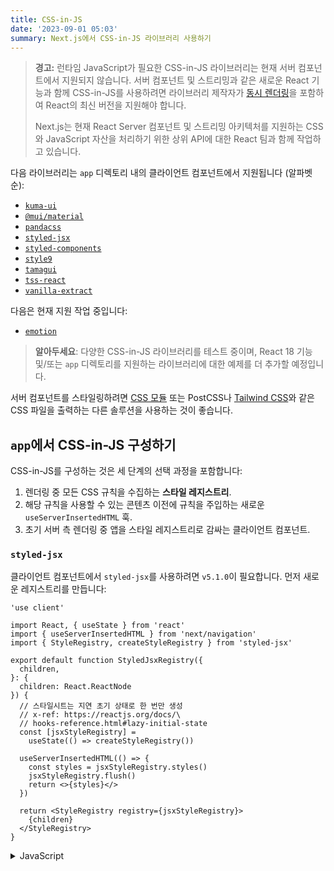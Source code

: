 ```yaml
---
title: CSS-in-JS
date: '2023-09-01 05:03'
summary: Next.js에서 CSS-in-JS 라이브러리 사용하기
---
```


<TOCInline toc={props.toc} asDisclosure />


> **경고:** 런타임 JavaScript가 필요한 CSS-in-JS 라이브러리는 현재 서버 컴포넌트에서 지원되지 않습니다. 서버 컴포넌트 및 스트리밍과 같은 새로운 React 기능과 함께 CSS-in-JS를 사용하려면 라이브러리 제작자가 [동시 렌더링](https://react.dev/blog/2022/03/29/react-v18#what-is-concurrent-react)을 포함하여 React의 최신 버전을 지원해야 합니다.
>
> Next.js는 현재 React Server 컴포넌트 및 스트리밍 아키텍처를 지원하는 CSS와 JavaScript 자산을 처리하기 위한 상위 API에 대한 React 팀과 함께 작업하고 있습니다.

다음 라이브러리는 `app` 디렉토리 내의 클라이언트 컴포넌트에서 지원됩니다 (알파벳 순):

- [`kuma-ui`](https://kuma-ui.com)
- [`@mui/material`](https://mui.com/material-ui/guides/next-js-app-router/)
- [`pandacss`](https://panda-css.com)
- [`styled-jsx`](#styled-jsx)
- [`styled-components`](#styled-components)
- [`style9`](https://github.com/johanholmerin/style9)
- [`tamagui`](https://tamagui.dev/docs/guides/next-js#server-components)
- [`tss-react`](https://tss-react.dev/)
- [`vanilla-extract`](https://github.com/vercel/next.js/tree/canary/examples/with-vanilla-extract)

다음은 현재 지원 작업 중입니다:

- [`emotion`](https://github.com/emotion-js/emotion/issues/2928)

> **알아두세요**: 다양한 CSS-in-JS 라이브러리를 테스트 중이며, React 18 기능 및/또는 `app` 디렉토리를 지원하는 라이브러리에 대한 예제를 더 추가할 예정입니다.

서버 컴포넌트를 스타일링하려면 [CSS 모듈](/docs/app/building-your-application/styling/css-modules) 또는 PostCSS나 [Tailwind CSS](/docs/app/building-your-application/styling/tailwind-css)와 같은 CSS 파일을 출력하는 다른 솔루션을 사용하는 것이 좋습니다.

## `app`에서 CSS-in-JS 구성하기

CSS-in-JS를 구성하는 것은 세 단계의 선택 과정을 포함합니다:

1. 렌더링 중 모든 CSS 규칙을 수집하는 **스타일 레지스트리**.
2. 해당 규칙을 사용할 수 있는 콘텐츠 이전에 규칙을 주입하는 새로운 `useServerInsertedHTML` 훅.
3. 초기 서버 측 렌더링 중 앱을 스타일 레지스트리로 감싸는 클라이언트 컴포넌트.



### `styled-jsx`

클라이언트 컴포넌트에서 `styled-jsx`를 사용하려면 `v5.1.0`이 필요합니다. 먼저 새로운 레지스트리를 만듭니다:

```tsx filename="app/registry.tsx" switcher
'use client'

import React, { useState } from 'react'
import { useServerInsertedHTML } from 'next/navigation'
import { StyleRegistry, createStyleRegistry } from 'styled-jsx'

export default function StyledJsxRegistry({
  children,
}: {
  children: React.ReactNode
}) {
  // 스타일시트는 지연 초기 상태로 한 번만 생성
  // x-ref: https://reactjs.org/docs/\
  // hooks-reference.html#lazy-initial-state
  const [jsxStyleRegistry] = 
    useState(() => createStyleRegistry())

  useServerInsertedHTML(() => {
    const styles = jsxStyleRegistry.styles()
    jsxStyleRegistry.flush()
    return <>{styles}</>
  })

  return <StyleRegistry registry={jsxStyleRegistry}>
    {children}
  </StyleRegistry>
}
```
<details>
    <summary>JavaScript</summary>
```jsx filename="app/registry.js" switcher
'use client'

import React, { useState } from 'react'
import { useServerInsertedHTML } from 'next/navigation'
import { StyleRegistry, createStyleRegistry } from 'styled-jsx'

export default function StyledJsxRegistry({ children }) {
  // 스타일시트는 지연 초기 상태로 한 번만 생성
  // x-ref: https://reactjs.org/docs/\
  // hooks-reference.html#lazy-initial-state
  const [jsxStyleRegistry] 
    = useState(() => createStyleRegistry())

  useServerInsertedHTML(() => {
    const styles = jsxStyleRegistry.styles()
    jsxStyleRegistry.flush()
    return <>{styles}</>
  })

  return <StyleRegistry registry={jsxStyleRegistry}>
    {children}
  </StyleRegistry>
}
```
</details>

그런 다음, 레지스트리로 [루트 레이아웃](/docs/app/building-your-application/routing/pages-and-layouts#root-layout-required)을 감싸십시오:

```tsx filename="app/layout.tsx" switcher
import StyledJsxRegistry from './registry'

export default function RootLayout({
  children,
}: {
  children: React.ReactNode
}) {
  return (
    <html>
      <body>
        <StyledJsxRegistry>{children}</StyledJsxRegistry>
      </body>
    </html>
  )
}
```
<details>
    <summary>JavaScript</summary>
```jsx filename="app/layout.js" switcher
import StyledJsxRegistry from './registry'

export default function RootLayout({ children }) {
  return (
    <html>
      <body>
        <StyledJsxRegistry>{children}</StyledJsxRegistry>
      </body>
    </html>
  )
}
```
</details>

[여기에서 예제를 확인하세요](https://github.com/vercel/app-playground/tree/main/app/styling/styled-jsx).


### Styled Components

다음은 `styled-components@6` 또는 그 이후 버전을 설정하는 방법의 예입니다:

먼저 `styled-components` API를 사용하여 렌더링 중 생성된 모든 CSS 스타일 규칙을 수집하는 전역 레지스트리 컴포넌트와 해당 규칙을 반환하는 함수를 생성합니다. 그런 다음 `useServerInsertedHTML` 훅을 사용하여 레지스트리에 수집된 스타일을 루트 레이아웃의 `<head>` HTML 태그에 주입합니다.

```tsx filename="lib/registry.tsx" switcher
'use client'

import React, { useState } from 'react'
import { useServerInsertedHTML } from 'next/navigation'
import { ServerStyleSheet, StyleSheetManager } from 'styled-components'

export default function StyledComponentsRegistry({
  children,
}: {
  children: React.ReactNode
}) {
  // 스타일시트는 지연 초기 상태로 한 번만 생성
  // x-ref: https://reactjs.org/docs/\
  // hooks-reference.html#lazy-initial-state
  const [styledComponentsStyleSheet] 
    = useState(() => new ServerStyleSheet())

  useServerInsertedHTML(() => {
    const styles = styledComponentsStyleSheet.getStyleElement()
    styledComponentsStyleSheet.instance.clearTag()
    return <>{styles}</>
  })

  if (typeof window !== 'undefined') return <>{children}</>

  return (
    <StyleSheetManager sheet={styledComponentsStyleSheet.instance}>
      {children}
    </StyleSheetManager>
  )
}
```

루트 레이아웃의 `children`을 스타일 레지스트리 컴포넌트로 감싸세요:

```tsx filename="app/layout.tsx" switcher
import StyledComponentsRegistry from './lib/registry'

export default function RootLayout({
  children,
}: {
  children: React.ReactNode
}) {
  return (
    <html>
      <body>
        <StyledComponentsRegistry>{children}</StyledComponentsRegistry>
      </body>
    </html>
  )
}
```

[여기에서 예제를 확인하세요](https://github.com/vercel/app-playground/tree/main/app/styling/styled-components).

> **알아두면 좋은 점**:
>
> - 서버 렌더링 중에 스타일은 전역 레지스트리로 추출되어 HTML의 `<head>`에 삽입됩니다. 이렇게 하면 스타일 규칙이 해당 규칙을 사용할 수 있는 내용보다 앞에 배치됩니다. 앞으로는 React의 새로운 기능을 사용하여 스타일을 주입할 위치를 결정할 수 있습니다.
> - 스트리밍 중 각 청크의 스타일은 수집되어 기존 스타일에 추가됩니다. 클라이언트 측 수화가 완료되면 `styled-components`는 평상시대로 이를 수행하고 추가 동적 스타일을 주입합니다.
> - 스타일 레지스트리의 경우 트리의 최상위에서 클라이언트 컴포넌트를 특별히 사용하는 이유는 이 방법으로 CSS 규칙을 추출하는 것이 더 효율적이기 때문입니다. 이렇게 하면 후속 서버 렌더링에서 스타일을 다시 생성하는 것을 방지하고 서버 컴포넌트 페이로드에 포함되지 않게 합니다.